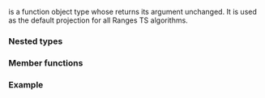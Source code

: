 {{cpp/experimental/ranges/title|identity}}
{{cpp/experimental/ranges/utility/navbar}}
{{ddcl|header=experimental/ranges/functional|since=ranges|1=
struct identity;
}}

{{tt|ranges::identity}} is a function object type whose {{c|operator()}} returns its argument unchanged. It is used as the default projection for all Ranges TS algorithms.

===Nested types===
{{dsc begin}}
{{dsc hitem|Nested type|Definition}}
{{dsc|{{tt|is_transparent}}|[[cpp/utility/functional#Transparent function objects|unspecified]]}}
{{dsc end}}

===Member functions===
{{dsc begin}}
{{dsc mem fun|cpp/experimental/ranges/functional/identity|title=operator()|inlinemem=true|returns the argument unchanged}}
{{dsc end}}

{{member|{{small|std::experimental::ranges::identity::}}operator()|2=
{{ddcl|1=
template&lt; class T &gt;
constexpr T&amp;&amp; operator()( T&amp;&amp; t ) const noexcept;
}}

Returns {{c|std::forward&lt;T&gt;(t)}}.

===Parameters===
{{par begin}}
{{par|t|argument to return}}
{{par end}}

===Return value===
{{c|std::forward&lt;T&gt;(t)}}.
}}

===Example===
{{example}}

{{langlinks|zh}}